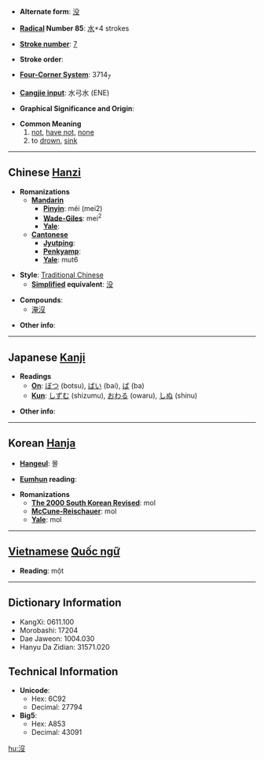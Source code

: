 * '''Alternate form''': [[没]]

* '''[[Wiktionary:Chinese radical index| Radical]] Number 85''': [[Wiktionary:Chinese radical index 水|水]]+4 strokes

* '''[[Wiktionary:Chinese total strokes index|Stroke number]]''': [[Wiktionary:Chinese total strokes index 7|7]]

* '''Stroke order''': 

* '''[[Wiktionary:Chinese four corner index|Four-Corner System]]''': 3714<sub>7</sub>

* '''[[Wiktionary:Chinese Cangjie index|Cangjie input]]''': 水弓水 (ENE)

* '''Graphical Significance and Origin''': 

* '''Common Meaning'''
*#[[not]], [[have not]], [[none]]
*# to [[drown]], [[sink]]


----

== Chinese [[Hanzi]] ==

* '''Romanizations'''
** '''[[Mandarin]]'''
*** '''[[Pinyin]]''': méi (mei2)
*** '''[[Wade-Giles]]''': mei<sup>2</sup>
*** '''[[Yale]]''': 
** '''[[Cantonese]]'''
*** '''[[Jyutping]]''':
*** '''[[Penkyamp]]''': 
*** '''[[Yale]]''': mut6

* '''Style''': [[Traditional Chinese]] 
** '''[[Simplified Chinese|Simplified]] equivalent''': [[没]]

* '''Compounds''':
**[[淹沒]]

* '''Other info''': 

----

== Japanese [[Kanji]] ==

* '''Readings'''
** '''[[On]]''': [[ぼつ]] (botsu), [[ばい]] (bai), [[ば]] (ba)
** '''[[Kun]]''': [[しずむ]] (shizumu), [[おわる]] (owaru), [[しぬ]] (shinu)

* '''Other info''':  

----

== Korean [[Hanja]] ==

* '''[[Hangeul]]''': 몰

* '''[[Eumhun]] reading''': 

* '''Romanizations'''
** '''[[The 2000 South Korean Revised Romanization|The 2000 South Korean Revised]]''': mol
** '''[[McCune-Reischauer]]''': mol
** '''[[Yale]]''': mol


----

== [[Vietnamese]] [[Quốc ngữ]] ==

* '''Reading''': một

----

== Dictionary Information ==

* KangXi: 0611.100
* Morobashi: 17204
* Dae Jaweon: 1004.030
* Hanyu Da Zidian: 31571.020

== Technical Information ==

* '''Unicode''':
** Hex: 6C92
** Decimal: 27794
* '''Big5''':
** Hex: A853
** Decimal: 43091

[[hu:沒]]